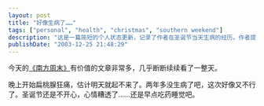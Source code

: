 ```yaml
---
layout: post
title: "好像生病了……"
tags: ["personal", "health", "christmas", "southern weekend"]
description: "这是一篇简短的个人状态更新，记录了作者在圣诞节当天生病的经历。作者提到花了一整天阅读《南方周末》的文章，但晚上开始扁桃腺疼痛，预感自己要病倒了，导致圣诞节心情低落。"
publishDate: "2003-12-25 21:48:29"
---
```


今天的[《南方周末》](http://www.south.com/weekend/)有价值的文章非常多，几乎断断续续看了一整天。

晚上开始扁桃腺狂痛，估计明天就起不来了。两年多没生病了吧，这次好像又不行了。圣诞节还是不开心，心情糟透了……还是早点吃药睡觉吧。
